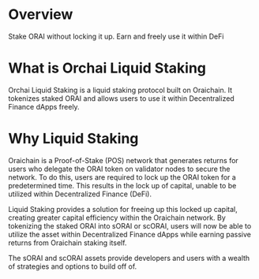 # Overview
Stake ORAI without locking it up. Earn and freely use it within DeFi
# What is Orchai Liquid Staking
Orchai Liquid Staking is a liquid staking protocol built on Oraichain. It tokenizes staked ORAI and allows users to use it within Decentralized Finance dApps freely. 
# Why Liquid Staking
Oraichain is a Proof-of-Stake (POS) network that generates returns for users who delegate the ORAI token on validator nodes to secure the network. To do this, users are required to lock up the ORAI token for a predetermined time. This results in the lock up of capital, unable to be utilized within Decentralized Finance (DeFi).

Liquid Staking provides a solution for freeing up this locked up capital, creating greater capital efficiency within the Oraichain network. By tokenizing the staked ORAI into sORAI or scORAI, users will now be able to utilize the asset within Decentralized Finance dApps while earning passive returns from Oraichain staking itself.

The sORAI and scORAI assets provide developers and users with a wealth of strategies and options to build off of.